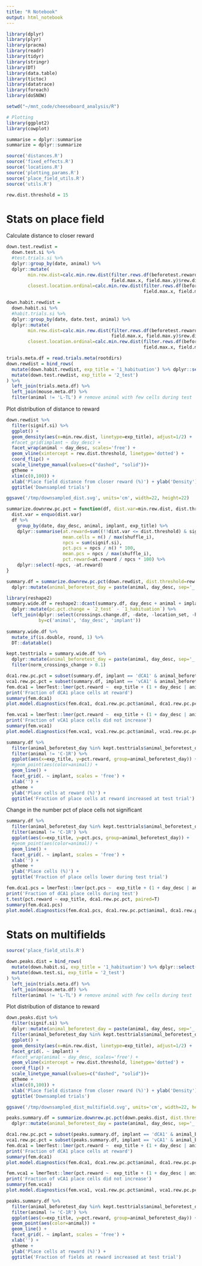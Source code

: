 ```yaml
---
title: "R Notebook"
output: html_notebook
---
```



```r
library(dplyr)
library(plyr)
library(pracma)
library(readr)
library(tidyr)
library(stringr)
library(DT)
library(data.table)
library(tictoc)
library(datatrace)
library(foreach)
library(doSNOW)

setwd("~/mnt_code/cheeseboard_analysis/R")

# Plotting
library(ggplot2)
library(cowplot)

summarise = dplyr::summarise
summarize = dplyr::summarize

source('distances.R')
source('fixed_effects.R')
source('locations.R')
source('plotting_params.R')
source('place_field_utils.R')
source('utils.R')

rew.dist.threshold = 15
```

# Stats on place field
Calculate distance to closer reward
```r
down.test.rewdist = 
  down.test.si %>%
  #test.trials.si %>%
  dplyr::group_by(date, animal) %>%
  dplyr::mutate(
        min.rew.dist=calc.min.rew.dist(filter.rews.df(beforetest.rewards.df, date[1], animal[1]),
                                       field.max.x, field.max.y)$rew.dist,
        closest.location.ordinal=calc.min.rew.dist(filter.rews.df(beforetest.rewards.df, date[1], animal[1]),
                                                   field.max.x, field.max.y)$location.ordinal)

down.habit.rewdist = 
  down.habit.si %>%
  #habit.trials.si %>%
  dplyr::group_by(date, date.test, animal) %>%
  dplyr::mutate(
        min.rew.dist=calc.min.rew.dist(filter.rews.df(beforetest.rewards.df, date.test[1], animal[1]),
                                       field.max.x, field.max.y)$rew.dist,
        closest.location.ordinal=calc.min.rew.dist(filter.rews.df(beforetest.rewards.df, date.test[1], animal[1]),
                                                   field.max.x, field.max.y)$location.ordinal)

trials.meta.df = read.trials.meta(rootdirs)
down.rewdist = bind_rows(
  mutate(down.habit.rewdist, exp_title = '1_habituation') %>% dplyr::select(-date) %>% dplyr::rename(date=date.test),
  mutate(down.test.rewdist, exp_title = '2_test')
) %>%
  left_join(trials.meta.df) %>%
  left_join(mouse.meta.df) %>%
  filter(animal != 'L-TL') # remove animal with few cells during test
```

Plot distribution of distance to reward 
```r
down.rewdist %>%
  filter(signif.si) %>%
  ggplot() +
  geom_density(aes(x=min.rew.dist, linetype=exp_title), adjust=1/2) +
  #facet_grid(implant ~ day_desc) +
  facet_wrap(animal ~ day_desc, scales='free') +
  geom_vline(xintercept = rew.dist.threshold, linetype='dotted') +
  coord_flip() +
  scale_linetype_manual(values=c("dashed", "solid"))+
  gtheme +
  xlim(c(0,100)) +
  xlab('Place field distance from closer reward (%)') + ylab('Density') +
  ggtitle('Downsampled trials')

ggsave('/tmp/downsampled_dist.svg', units='cm', width=22, height=22)
```


```r
summarize.downrew.pc.pct = function(df, dist.var=min.rew.dist, dist.threshold) {
  dist.var = enquo(dist.var)
  df %>%
    group_by(date, day_desc, animal, implant, exp_title) %>%
    dplyr::summarise(at.reward=sum((!!dist.var <= dist.threshold) & signif.si),
                     mean.cells = n() / max(shuffle_i),
                     npcs = sum(signif.si),
                     pct.pcs = npcs / n() * 100,
                     mean.pcs = npcs / max(shuffle_i),
                     pct.reward=at.reward / npcs * 100) %>%
    dplyr::select(-npcs, -at.reward)
}

summary.df = summarize.downrew.pc.pct(down.rewdist, dist.threshold=rew.dist.threshold) %>%
  dplyr::mutate(animal_beforetest_day = paste(animal, day_desc, sep='_'))

library(reshape2)
summary.wide.df = reshape2::dcast(summary.df, day_desc + animal + implant ~ exp_title, value.var = 'pct.reward') %>%
  dplyr::mutate(pc.pct.change = `2_test` - `1_habituation`) %>%
  left_join(dplyr::select(crossings.change.df, -date, -location_set, -habituation, -test), 
            by=c('animal', 'day_desc', 'implant'))
  
summary.wide.df %>%
  mutate_if(is.double, round, 1) %>%
  DT::datatable()

kept.testtrials = summary.wide.df %>% 
  dplyr::mutate(animal_beforetest_day = paste(animal, day_desc, sep='_')) %>%
  filter(norm_crossings_change > 0.1) 

dca1.rew.pc.pct = subset(summary.df, implant == 'dCA1' & animal_beforetest_day %in% kept.testtrials$animal_beforetest_day & animal != 'C-1R')
vca1.rew.pc.pct = subset(summary.df, implant == 'vCA1' & animal_beforetest_day %in% kept.testtrials$animal_beforetest_day)
fem.dca1 = lmerTest::lmer(pct.reward ~  exp_title + (1 + day_desc | animal), data=dca1.rew.pc.pct)
print('Fraction of dCA1 place cells at reward')
summary(fem.dca1)
plot.model.diagnostics(fem.dca1, dca1.rew.pc.pct$animal, dca1.rew.pc.pct$exp_title)

fem.vca1 = lmerTest::lmer(pct.reward ~  exp_title + (1 + day_desc | animal), data=vca1.rew.pc.pct)
print('Fraction of vCA1 place cells did not increase')
summary(fem.vca1)
plot.model.diagnostics(fem.vca1, vca1.rew.pc.pct$animal, vca1.rew.pc.pct$exp_title)

summary.df %>%
  filter(animal_beforetest_day %in% kept.testtrials$animal_beforetest_day) %>%
  filter(animal != 'C-1R') %>% 
  ggplot(aes(x=exp_title, y=pct.reward, group=animal_beforetest_day)) +
  #geom_point(aes(color=animal)) +
  geom_line() +
  facet_grid(. ~ implant, scales = 'free') +
  xlab('') +
  gtheme +
  ylab('Place cells at reward (%)') +
  ggtitle('Fraction of place cells at reward increased at test trial')
```
Change in the number pct of place cells not significant
```r
summary.df %>%
  filter(animal_beforetest_day %in% kept.testtrials$animal_beforetest_day) %>%
  filter(animal != 'C-1R') %>%
  ggplot(aes(x=exp_title, y=pct.pcs, group=animal_beforetest_day)) +
  #geom_point(aes(color=animal)) +
  geom_line() +
  facet_grid(. ~ implant, scales = 'free') +
  xlab('') +
  gtheme +
  ylab('Place cells (%)') +
  ggtitle('Fraction of place cells lower during test trial')

fem.dca1.pcs = lmerTest::lmer(pct.pcs ~  exp_title + (1 + day_desc | animal), data=dca1.rew.pc.pct)
print('Fraction of dCA1 place cells during test')
t.test(pct.reward ~ exp_title, dca1.rew.pc.pct, paired=T)
summary(fem.dca1.pcs)
plot.model.diagnostics(fem.dca1.pcs, dca1.rew.pc.pct$animal, dca1.rew.pc.pct$exp_title)
```


# Stats on multifields
```r
source('place_field_utils.R')

down.peaks.dist = bind_rows(
  mutate(down.habit.si, exp_title = '1_habituation') %>% dplyr::select(-date) %>% dplyr::rename(date=date.test),
  mutate(down.test.si, exp_title = '2_test')
) %>%
  left_join(trials.meta.df) %>%
  left_join(mouse.meta.df) %>%
  filter(animal != 'L-TL') # remove animal with few cells during test
```

Plot distribution of distance to reward 
```r
down.peaks.dist %>%
  filter(signif.si) %>%
  dplyr::mutate(animal_beforetest_day = paste(animal, day_desc, sep='_')) %>%
  filter(animal_beforetest_day %in% kept.testtrials$animal_beforetest_day, animal != 'C-1R') %>%
  ggplot() +
  geom_density(aes(x=min.rew.dist, linetype=exp_title), adjust=1/2) +
  facet_grid(. ~ implant) +
  #facet_wrap(animal ~ day_desc, scales='free') +
  geom_vline(xintercept = rew.dist.threshold, linetype='dotted') +
  coord_flip() +
  scale_linetype_manual(values=c("dashed", "solid"))+
  gtheme +
  xlim(c(0,100)) +
  xlab('Place field distance from closer reward (%)') + ylab('Density') +
  ggtitle('Downsampled trials')

ggsave('/tmp/downsampled_dist_multifield.svg', units='cm', width=22, height=22)
```

```r
peaks.summary.df = summarize.downrew.pc.pct(down.peaks.dist, dist.threshold=rew.dist.threshold) %>%
  dplyr::mutate(animal_beforetest_day = paste(animal, day_desc, sep='_'))

dca1.rew.pc.pct = subset(peaks.summary.df, implant == 'dCA1' & animal_beforetest_day %in% kept.testtrials$animal_beforetest_day & animal != 'C-1R')
vca1.rew.pc.pct = subset(peaks.summary.df, implant == 'vCA1' & animal_beforetest_day %in% kept.testtrials$animal_beforetest_day)
fem.dca1 = lmerTest::lmer(pct.reward ~  exp_title + (1 + day_desc | animal), data=dca1.rew.pc.pct)
print('Fraction of dCA1 place cells at reward')
summary(fem.dca1)
plot.model.diagnostics(fem.dca1, dca1.rew.pc.pct$animal, dca1.rew.pc.pct$exp_title)

fem.vca1 = lmerTest::lmer(pct.reward ~  exp_title + (1 + day_desc | animal), data=vca1.rew.pc.pct)
print('Fraction of vCA1 place cells did not increase')
summary(fem.vca1)
plot.model.diagnostics(fem.vca1, vca1.rew.pc.pct$animal, vca1.rew.pc.pct$exp_title)

peaks.summary.df %>%
  filter(animal_beforetest_day %in% kept.testtrials$animal_beforetest_day) %>%
  filter(animal != 'C-1R') %>% 
  ggplot(aes(x=exp_title, y=pct.reward, group=animal_beforetest_day)) +
  geom_point(aes(color=animal)) +
  geom_line() +
  facet_grid(. ~ implant, scales = 'free') +
  xlab('') +
  gtheme +
  ylab('Place cells at reward (%)') +
  ggtitle('Fraction of fields at reward increased at test trial')
```

